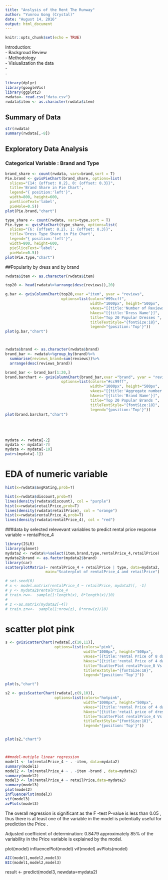 ```yaml
---
title: "Anslysis of the Rent The Runway"
author: "Yunrou Gong (Crystal)"
date: "August 14, 2016"
output: html_document
---
```


```r
knitr::opts_chunk$set(echo = TRUE)
```
Introduction:   
- Backgroud Review   
- Methodology  
- Visiualization the data  
-  
-  
```r
library(dplyr)
library(googleVis)
library(ggplot2)
rwdata<- read.csv("data.csv")
rwdata$item <- as.character(rwdata$item)
```

## Summary of Data 


```r
str(rwdata)
summary(rwdata[,-8])


```
## Exploratory Data Analysis
### Categorical Variable : Brand and Type 

```r
brand_share <- count(rwdata, vars=brand,sort = T)
Pie.brand <- gvisPieChart(brand_share, options=list(
  slices="{14: {offset: 0.2}, 0: {offset: 0.3}}",
  title='Brand Share in Pie Chart',
  legend="{ position:'left'}",
  width=800, height=600,
  pieSliceText='label',
  pieHole=0.5))
plot(Pie.brand,"chart")

type_share <- count(rwdata, vars=type,sort = T)
Pie.type <- gvisPieChart(type_share, options=list(
  slices="{6: {offset: 0.2}, 1: {offset: 0.3}}",
  title='Dress Type Share in Pie Chart',
  legend="{ position:'left'}",
  width=800, height=600,
  pieSliceText='label',
  pieHole=0.5))
plot(Pie.type,"chart")

```

##Popularity by dress and by brand 
```r

rwdata$item <- as.character(rwdata$item)

top20 <- head(rwdata%>%arrange(desc(reviews)),20)

g.bar <- gvisColumnChart(top20,xvar ="item", yvar = "reviews",
                         options=list(color="#99ccff",
                                      width="1000px", height="500px",
                                      vAxes="[{title:'Number of Reviews'}]",
                                      hAxes="[{title:'Dress Name'}]",
                                      title="Top 20 Popular Dresses ",
                                      titleTextStyle="{fontSize:18}",
                                      legend="{position:'Top'}"))
plot(g.bar,"chart")



rwdata$brand <- as.character(rwdata$brand)
brand_bar <- rwdata%>%group_by(brand)%>%
  summarise(reviews_brand=sum(reviews))%>%
  arrange(desc(reviews_brand))

brand_bar <- brand_bar[1:20,]
brand.barchart <- gvisColumnChart(brand_bar,xvar ="brand", yvar = "reviews_brand",
                         options=list(colors="#cc99ff",
                                      width="1000px", height="500px",
                                      vAxes="[{title:'Aggregate number of Reviews'}]",
                                      hAxes="[{title:'Brand Name'}]",
                                      title="Top 20 Popular Brands ",
                                      titleTextStyle="{fontSize:18}",
                                      legend="{position:'Top'}"))
plot(brand.barchart,"chart")




```

#
```r

mydata <- rwdata[-2]
mydata <- mydata[-7]
mydata <- mydata[-10]
pairs(mydata[-1])


```

# EDA of numeric variable 
```r

hist(x=rwdata$avgRating,prob=T)

hist(x=rwdata$discount,prob=T)
lines(density(rwdata$discount), col = "purple")
hist(x=rwdata$retailPrice,prob=T)
lines(density(rwdata$retailPrice), col = "orange")
hist(x=rwdata$rentalPrice_4,prob=T)
lines(density(rwdata$rentalPrice_4), col = "red")

```

###data by selected relevevant variables to predict rental price 
response variable = rentalPrice_4
```r
library(ISLR)
library(glmnet)
mydata2 <- rwdata%>%select(item,brand,type,rentalPrice_4,retailPrice)
mydata2$brand <- as.factor(mydata2$brand)
library(car)
scatterplotMatrix(~ rentalPrice_4 + retailPrice | type, data=mydata2,
                  main="Scaterplot of rentalPrice_4 and retailPrice")

# set.seed(0)
# x <- model.matrix(rentalPrice_4 ~ retailPrice, mydata2)[, -1] 
# y <- mydata2$rentalPrice_4
# train.rw<-  sample(1:length(x), 8*length(x)/10)
# 
# z <-as.matrix(mydata2[-4])
# train.zrw<-  sample(1:nrow(z), 8*nrow(z)/10)


```
# scatter plot pink

```r

s <- gvisScatterChart(rwdata[,c(10,11)],
                      options=list(colors="pink",
                                   width="1000px", height="500px",
                                   vAxes="[{title:'rental Price of 8 days'}]",
                                   hAxes="[{title:'rental Price of 4 days'}]",
                                   title="ScatterPlot rentalPrice_8 Vs rentalPrice_4",
                                   titleTextStyle="{fontSize:18}",
                                   legend="{position:'Top'}"))

plot(s,"chart")

s2 <- gvisScatterChart(rwdata[,c(9,10)],
                      options=list(colors="hotpink",
                                   width="1000px", height="500px",
                                   vAxes="[{title:'rental Price of 4 days'}]",
                                   hAxes="[{title:'retail price of dress'}]",
                                   title="ScatterPlot rentalPrice_4 Vs retailPrice",
                                   titleTextStyle="{fontSize:18}",
                                   legend="{position:'Top'}"))


plot(s2,"chart")




```


```r
##model-mutiple linear regression 
model1 <- lm(rentalPrice_4 ~ . -item, data=mydata2)
summary(model1)
model2 <- lm(rentalPrice_4 ~ . -item -brand , data=mydata2)
summary(model2)
model3 <- lm(rentalPrice_4 ~ retailPrice,data=mydata2)
summary(model3)
plot(model2)
influencePlot(model3)
vif(model3)
avPlots(model3)

```
The overall regression is significant as the F -test P-value is less than 0.05 , thus there is at   least one of the variable in the model is potentially useful for prediction the Price .  



Adjusted coefficient of determination: 0.8479 
approximately 85% of the variability in the Price variable 
is explained by the model.


plot(model)
influencePlot(model)
vif(model)
avPlots(model)
```r

AIC(model1,model2,model3)
BIC(model1,model2,model3)


```

result <- predict(model3, newdata=mydata2)

